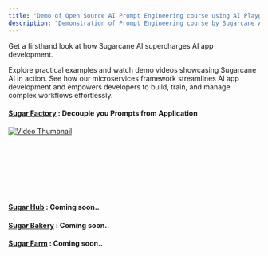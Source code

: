 ```yaml
---
title: "Demo of Open Source AI Prompt Engineering course using AI Playground & AI App"
description: "Demonstration of Prompt Engineering course by Sugarcane AI's open source AI Playground using npm like Prompt Pacakage and Micro LLM"
---
```


Get a firsthand look at how Sugarcane AI supercharges AI app development.

Explore practical examples and watch demo videos showcasing Sugarcane AI in action. See how our microservices framework streamlines AI app development and empowers developers to build, train, and manage complex workflows effortlessly.

#### [**Sugar Factory**](/docs/guides/introduction/) : Decouple you Prompts from Application

[![Video Thumbnail](https://img.youtube.com/vi/ns0UWOv-xGo/maxresdefault.jpg)](https://www.youtube.com/watch?v=ns0UWOv-xGo)

<br> </br>
<br> </br>
<br> </br>

#### [**Sugar Hub**](/docs/guides/introduction/) : Coming soon..

#### [**Sugar Bakery**](/docs/guides/introduction/) : Coming soon..

#### [**Sugar Farm**](/docs/guides/introduction/) : Coming soon..



<br> </br>
<br> </br>
<br> </br>


<Reachout />

